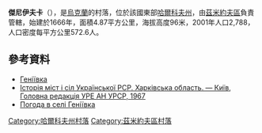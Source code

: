 {{coord|49|40|17|N|36|30|11|E|scale:100000_region:UA|display=title}}

'''傑尼伊夫卡'''（{{lang-uk|Геніївка}}），是[[烏克蘭|烏克蘭]]的村落，位於該國東部[[哈爾科夫州|哈爾科夫州]]，由[[茲米約夫區|茲米約夫區]]負責管轄，始建於1666年，面積4.87平方公里，海拔高度96米，2001年人口2,788，人口密度每平方公里572.6人。

==參考資料==
* [http://w1.c1.rada.gov.ua/pls/z7502/A005?rdat1=17.09.2011&rf7571=33085 Геніївка]{{dead link|date=2017年11月 |bot=InternetArchiveBot |fix-attempted=yes }}
* [https://colovrat.at.ua/publ/1-1-0-425 Історія міст і сіл Української РСР. Харківська область. — Київ, Головна редакція УРЕ АН УРСР, 1967] {{Wayback|url=https://colovrat.at.ua/publ/1-1-0-425 |date=20210607220824 }}
* [http://weather.in.ua/ua/har'kovskaja/5027 Погода в селі Геніївка] {{Wayback|url=http://weather.in.ua/ua/har'kovskaja/5027 |date=20160323030001 }}

{{DEFAULTSORT:Геніївка}}
[[Category:哈爾科夫州村落|Category:哈爾科夫州村落]]
[[Category:茲米約夫區村落|Category:茲米約夫區村落]]


{{Kharkiv-geo-stub}}